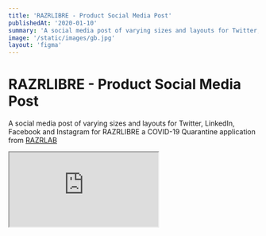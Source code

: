 ```yaml
---
title: 'RAZRLIBRE - Product Social Media Post'
publishedAt: '2020-01-10'
summary: 'A social media post of varying sizes and layouts for Twitter, LinkedIn, Facebook and Instagram for RAZRLIBRE'
image: '/static/images/gb.jpg'
layout: 'figma'
---
```


# RAZRLIBRE - Product Social Media Post

A social media post of varying sizes and layouts for Twitter, LinkedIn, Facebook and Instagram for RAZRLIBRE a COVID-19 Quarantine application from [RAZRLAB](https://razrlab.com)

<iframe
  style={{ height: '450px', width: '100%' }}
  src="https://www.figma.com/embed?embed_host=share&url=https%3A%2F%2Fwww.figma.com%2Ffile%2FoZyXAYycarfKbWqqukGJih%2FRAZRLIBRE-POST%3Fnode-id%3D0%253A1&chrome=DOCUMENTATION"
></iframe>
